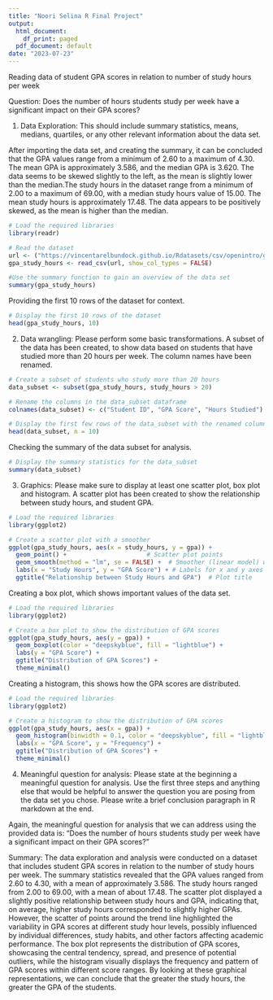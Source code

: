```yaml
---
title: "Noori Selina R Final Project"
output:
  html_document:
    df_print: paged
  pdf_document: default
date: "2023-07-23"
---
```

Reading data of student GPA scores in relation to number of study hours per week

Question: Does the number of hours students study per week have a significant impact on their GPA scores?

1. Data Exploration:  This should include summary statistics, means, medians, quartiles, or any other relevant information about the data set. 

After importing the data set, and creating the summary, it can be concluded that the GPA values range from a minimum of 2.60 to a maximum of 4.30. The mean GPA is approximately 3.586, and the median GPA is 3.620. The data seems to be skewed slightly to the left, as the mean is slightly lower than the median.The study hours in the dataset range from a minimum of 2.00 to a maximum of 69.00, with a median study hours value of 15.00. The mean study hours is approximately 17.48. The data appears to be positively skewed, as the mean is higher than the median.
```r
# Load the required libraries
library(readr)

# Read the dataset
url <- ("https://vincentarelbundock.github.io/Rdatasets/csv/openintro/gpa_study_hours.csv")
gpa_study_hours <- read_csv(url, show_col_types = FALSE)

#Use the summary function to gain an overview of the data set
summary(gpa_study_hours)
```
Providing the first 10 rows of the dataset for context. 
```r
# Display the first 10 rows of the dataset
head(gpa_study_hours, 10)
```

2. Data wrangling:  Please perform some basic transformations.
A subset of the data has been created, to show data based on students that have studied more than 20 hours per week. The column names have been renamed. 

```r
# Create a subset of students who study more than 20 hours
data_subset <- subset(gpa_study_hours, study_hours > 20)

# Rename the columns in the data_subset dataframe
colnames(data_subset) <- c("Student ID", "GPA Score", "Hours Studied")

# Display the first few rows of the data_subset with the renamed columns
head(data_subset, n = 10)
```
Checking the summary of the data subset for analysis.
```r
# Display the summary statistics for the data_subset
summary(data_subset)
```

3. Graphics:  Please make sure to display at least one scatter plot, box plot and histogram.
A scatter plot has been created to show the relationship between study hours, and student GPA. 

```r
# Load the required libraries
library(ggplot2)

# Create a scatter plot with a smoother
ggplot(gpa_study_hours, aes(x = study_hours, y = gpa)) +
  geom_point() +                      # Scatter plot points
  geom_smooth(method = "lm", se = FALSE) +  # Smoother (linear model) without confidence intervals
  labs(x = "Study Hours", y = "GPA Score") + # Labels for x and y axes
  ggtitle("Relationship between Study Hours and GPA")  # Plot title
```
Creating a box plot, which shows important values of the data set. 

```r
# Load the required libraries
library(ggplot2)

# Create a box plot to show the distribution of GPA scores
ggplot(gpa_study_hours, aes(y = gpa)) +
  geom_boxplot(color = "deepskyblue", fill = "lightblue") +
  labs(y = "GPA Score") +
  ggtitle("Distribution of GPA Scores") +
  theme_minimal() 
```

Creating a histogram, this shows how the GPA scores are distributed. 
```r
# Load the required libraries
library(ggplot2)

# Create a histogram to show the distribution of GPA scores
ggplot(gpa_study_hours, aes(x = gpa)) +
  geom_histogram(binwidth = 0.1, color = "deepskyblue", fill = "lightblue") +
  labs(x = "GPA Score", y = "Frequency") +
  ggtitle("Distribution of GPA Scores") +
  theme_minimal()
```

4.  Meaningful question for analysis:  Please state at the beginning a meaningful question for analysis.  Use the first three steps and anything else that would be helpful to answer the question you are posing from the data set you chose.  Please write a brief conclusion paragraph in R markdown at the end.

Again, the meaningful question for analysis that we can address using the provided data is:
"Does the number of hours students study per week have a significant impact on their GPA scores?"

Summary:
The data exploration and analysis were conducted on a dataset that includes student GPA scores in relation to the number of study hours per week. The summary statistics revealed that the GPA values ranged from 2.60 to 4.30, with a mean of approximately 3.586. The study hours ranged from 2.00 to 69.00, with a mean of about 17.48. The scatter plot displayed a slightly positive relationship between study hours and GPA, indicating that, on average, higher study hours corresponded to slightly higher GPAs. However, the scatter of points around the trend line highlighted the variability in GPA scores at different study hour levels, possibly influenced by individual differences, study habits, and other factors affecting academic performance. The box plot represents the distribution of GPA scores, showcasing the central tendency, spread, and presence of potential outliers, while the histogram visually displays the frequency and pattern of GPA scores within different score ranges. By looking at these graphical representations, we can conclude that the greater the study hours, the greater the GPA of the students. 